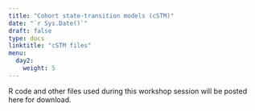 ---
title: "Cohort state-transition models (cSTM)"
date: "`r Sys.Date()`"
draft: false
type: docs
linktitle: "cSTM files"
menu:
  day2:
    weight: 5
---

R code and other files used during this workshop session will be posted here for download.

<!-- ## R code demo & walkthrough - 3-state Markov model  -->

<!-- [Download demo code](../../../Course_Modularization/Markov models/Markov 3-state/Markov_3state.Rmd) -->

<!-- ## Exercise - Markov Sick-Sicker model  -->

<!-- [Download exercise handout](../../../Course_Modularization/Markov models/Markov Sick-Sicker/exercise worksheets/markov_sick-sicker_exercise.html) -->

<!-- [Download excercise template](../../../Course_Modularization/Markov models/Markov Sick-Sicker/templates/markov_sick-sicker_template.Rmd) -->

<!-- [Download excercise solutions](../../../Course_Modularization/Markov models/Markov Sick-Sicker/solutions/markov_sick-sicker_solutions.Rmd) -->
